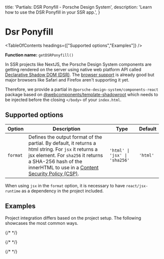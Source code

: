
  title: 'Partials: DSR Ponyfill - Porsche Design System',
  description: 'Learn how to use the DSR Ponyfill in your SSR app.',
}

# Dsr Ponyfill

<TableOfContents headings={["Supported options","Examples"]} />

**Function name:** `getDSRPonyfill()`

In SSR projects like NextJS, the Porsche Design System components are getting rendered on the server using native web
platform API called [Declarative Shadow DOM (DSR)](https://web.dev/declarative-shadow-dom). The
[browser support](https://caniuse.com/?search=declarative%20shadow%20dom) is already good but major browsers like Safari
and Firefox aren't supporting it yet.

Therefore, we provide a partial in `@porsche-design-system/components-react` package based on
[@webcomponents/template-shadowroot](https://npmjs.com/package/@webcomponents/template-shadowroot) which needs to be
injected before the closing `</body>` of your `index.html`.

## Supported options

| Option   | Description                                                                                                                                                                                                                                                                  | Type                        | Default  |
| -------- |------------------------------------------------------------------------------------------------------------------------------------------------------------------------------------------------------------------------------------------------------------------------------| --------------------------- | -------- |
| `format` | Defines the output format of the partial. By default, it returns a html string. For `jsx` it returns a jsx element. For `sha256` it returns a SHA-256 hash of the innerHTML to use in a [Content Security Policy (CSP)](/must-know/security/content-security-policy). | `'html' \| 'jsx' \| 'sha256'` | `'html'` |

When using `jsx` in the `format` option, it is necessary to have `react/jsx-runtime` as a dependency in the project
included.

## Examples

Project integration differs based on the project setup.
The following showcases the most common ways.

{/* <PartialDocs name="getDSRPonyfill" :params="params" location="body"></PartialDocs> */}

{/* <script lang="ts">

  @Component
  public params = [
{
  value: ""
},
{
  value: "{ format: 'jsx' }",
  comment: 'Use JSX element for e.g. NextJS'
},
  ];
}
</script> */}

{/* <style scoped lang="scss">
  :deep(table code::before) {
  content: '' !important;
}
</style> */}
